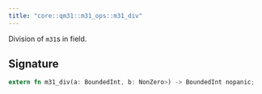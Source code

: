 ```yaml
---
title: "core::qm31::m31_ops::m31_div"
---
```


Division of `m31`s in field.



## Signature

```rust
extern fn m31_div(a: BoundedInt, b: NonZero>) -> BoundedInt nopanic;
```



